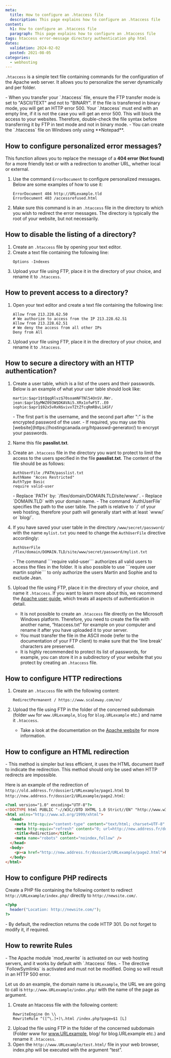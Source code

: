 ```yaml
---
meta:
  title: How to configure an .htaccess file
  description: This page explains how to configure an .htaccess file
content:
  h1: How to configure an .htaccess file
  paragraph: This page explains how to configure an .htaccess file
tags: htaccess error-message directory authentication php html 
dates:
  validation: 2024-02-02
  posted: 2021-08-05
categories:
  - webhosting
---
```


<Macro id="webhosting-online" />

`.htaccess` is a simple text file containing commands for the configuration of the Apache web server. It allows you to personalize the server dynamically and per folder.

<Message type="important">
  - When you transfer your `.htaccess` file, ensure the FTP transfer mode is set to "ASCII/TEXT" and not to "BINARY". If the file is transferred in binary mode, you will get an HTTP error 500. Your `.htaccess` must end with an empty line, if it is not the case you will get an error 500. This will block the access to your websites. Therefore, double-check the file syntax before transferring it by FTP in text mode and not in binary mode.
  - You can create the `.htaccess` file on Windows only using **Notepad**.
</Message>

## How to configure personalized error messages?

This function allows you to replace the message of a **404 error (Not found)** for a more friendly text or with a redirection to another URL, whether local or external.

1. Use the command `ErrorDocument` to configure personalized messages. Below are some examples of how to use it:
    ```ErrorDocument 404 /myfile404.html
    ErrorDocument 404 http://URLexample.tld
    ErrorDocument 403 /accessrefused.html
    ```
2. Make sure this command is in an `.htaccess` file in the directory to which you wish to redirect the error messages. The directory is typically the root of your website, but not necessarily.

## How to disable the listing of a directory?

1. Create an `.htaccess` file by opening your text editor.
2. Create a text file containing the following line:
    ```
    Options -Indexes
    ```
3. Upload your file using FTP, place it in the directory of your choice, and rename it to `.htaccess`.

## How to prevent access to a directory?

1. Open your text editor and create a text file containing the following line:
    ```# We authorize to access from the IP 213.228.62.50
    Allow from 213.228.62.50
    # We authorize to access from the IP 213.228.62.51
    Allow from 213.228.62.51
    # We deny the access from all other IPs
    Deny from All
    ```
2. Upload your file using FTP, place it in the directory of your choice, and rename it to `.htaccess`.

## How to secure a directory with an HTTP authentication?

1. Create a user table, which is a list of the users and their passwords. Below is an example of what your user table should look like:
    ```
    martin:$apr1$tQqqRlvz$70soamNFTNl54OnSV.RWr.
    jean:$apr1$yMWZ093W$DKAVAi5.XRx1ofwF5T..E0
    sophie:$apr1$92x5vRxN$vivxTZtZfcqRmRBvL1ASF/
    ```

    <Message type="note">
      - The first part is the username, and the second part after ":" is the encrypted password of the user.
      - If required, you may use this [website](https://hostingcanada.org/htpasswd-generator/) to encrypt your passwords.
    </Message>
2. Name this file **passlist.txt**.
3. Create an `.htaccess` file in the directory you want to protect to limit the access to the users specified in the file **passlist.txt**. The content of the file should be as follows:
    ```
    AuthUserFile /PATH/passlist.txt
    AuthName "Acces Restricted"
    AuthType Basic
    require valid-user
    ```

    <Message type="important">
      - Replace `PATH` by: `/flex/domain/DOMAIN.TLD/site/www/`.
      - Replace `DOMAIN.TLD` with your domain name.
      - The command `AuthUserFile` specifies the path to the user table. The path is relative to `/` of your web hosting, therefore your path will generally start with at least `www/` or `blog/`.
    </Message>
4. If you have saved your user table in the directory `/www/secret/password/` with the name `mylist.txt` you need to change the `AuthUserFile` directive accordingly:
    ```
    AuthUserFile  /flex/domain/DOMAIN.TLD/site/www/secret/password/mylist.txt
    ```

    <Message type="note">
      - The command ```require valid-user``` authorizes all valid users to access the files in the folder. It is also possible to use ```require user martin sophie``` to only authorize the users Martin and Sophie and to exclude Jean.
    </Message>
5. Upload the file using FTP, place it in the directory of your choice, and name it `.htaccess`. If you want to learn more about this, we recommend the [Apache user guide](https://httpd.apache.org/docs/), which treats all aspects of authentication in detail.
    <Message type="important">
      - It is not possible to create an `.htaccess` file directly on the Microsoft Windows platform. Therefore, you need to create the file with another name, “htaccess.txt” for example on your computer and rename it after you have uploaded it to your server.
      - You must transfer the file in the ASCII mode (refer to the documentation of your FTP client) to make sure that the 'line break' characters are preserved.
      - It is highly recommended to protect its list of passwords, for example, you can store it in a subdirectory of your website that you protect by creating an `.htaccess` file.
    </Message>

## How to configure HTTP redirections

1. Create an `.htaccess` file with the following content:
    ```# Redirection to the site Scaleway.com
    RedirectPermanent / https://www.scaleway.com/en/
    ```
2. Upload the file using FTP in the folder of the concerned subdomain (folder `www` for `www.URLexample`, `blog` for `blog.URLexample` etc.) and name it `.htaccess`.
    <Message type="tip">
      - Take a look at the documentation on the [Apache website](http://httpd.apache.org/docs/2.0/mod/mod_alias.html/) for more information.
    </Message>

## How to configure an HTML redirection

<Message type="note">
  - This method is simpler but less efficient, it uses the HTML document itself to indicate the redirection. This method should only be used when HTTP redirects are impossible.
</Message>

Here is an example of the redirection of `http://old.address.fr/dossier1/URLexample/page1.html` to `http://new.address.fr/dossier2/URLexample/page2.html`:

```html
<?xml version="1.0" encoding="UTF-8"?>
<!DOCTYPE html PUBLIC "-//W3C//DTD XHTML 1.0 Strict//EN" "http://www.w3.org/TR/xhtml1/DTD/xhtml1-strict.dtd">
<html xmlns="http://www.w3.org/1999/xhtml">
  <head>
    <meta http-equiv="content-type" content="text/html; charset=UTF-8" />
    <meta http-equiv="refresh" content="0; url=http://new.address.fr/dossier2/URLexample/page2.html" />
    <title>Redirection</title>
    <meta name="robots" content="noindex,follow" />
  </head>
  <body>
    <p><a href="http://new.address.fr/dossier2/URLexample/page2.html">Redirection</a></p>
  </body>
</html>
```

## How to configure PHP redirects

Create a PHP file containing the following content to redirect `http://URLexample/index.php/` directly to `http://newsite.com/`.

```php
<?php
  header("Location: http://newsite.com/");
?>
```

<Message type="note">
  - By default, the redirection returns the code HTTP 301. Do not forget to modify it, if required.
</Message>

## How to rewrite Rules

<Message type="important">
  - The Apache module `mod_rewrite` is activated on our web hosting servers, and it works by default with `.htaccess` files.
  - The directive `FollowSymlinks` is activated and must not be modified. Doing so will result in an HTTP 500 error.
</Message>

Let us do an example, the domain name is `URLexample`, the URL we are going to call is `http://www.URLexample/index.php/` with the name of the page as argument.

1. Create an htaccess file with the following content:
    ``` 
    RewriteEngine On \\
    RewriteRule ^([^\.]+)\.html /index.php?page=$1 [L]
    ```
2. Upload the file using FTP in the folder of the concerned subdomain (Folder www for www.URLexample, blog/ for blog.URLexample etc.) and rename it `.htaccess`.
3. Open the `http://www.URLexample/test.html/` file in your web browser, index.php will be executed with the argument “test”.


